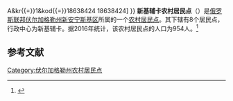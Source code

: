 {{Infobox Settlement
| official_name = 新基辅卡农村居民点
| native_name = Новокиевское сельское поселение
| settlement_type = [[农村居民点|农村居民点]]
| subdivision_type = [[国家|国家]]
| subdivision_type1 = [[州_(俄罗斯)|州]]
| subdivision_type2 = [[区_(苏联)|区]]
| subdivision_name = {{RUS}}
| subdivision_name1 = [[伏尔加格勒州|伏尔加格勒州]]
| subdivision_name2 = [[新安宁斯基区|新安宁斯基区]]
| seat_type = 行政中心
| seat = 新基辅卡
| population_as_of=2016
| population_footnotes = <ref name=stat />
| population_total = 954
| coordinates_display = inline,title
| latd = 50 | latm = 25 | lats = 23 | latNS = N
| longd = 43 | longm = 07 | longs = 58 | longEW = E
| timezone = [[莫斯科时间|MSK]]
| utc_offset = +3
| blank_name = [[俄罗斯市政土地区划代码|OKTMO编码]]
| blank_info = [http://classif.spb.ru/classificators/view/tma.php?st{{=}}A&kr{{=}}1&kod{{=}}18638424 18638424]
}}
'''新基辅卡农村居民点'''（{{lang-ru|Новокиевское сельское поселение}}）是[[俄罗斯联邦|俄罗斯联邦]][[伏尔加格勒州|伏尔加格勒州]][[新安宁斯基区|新安宁斯基区]]所属的一个[[农村居民点|农村居民点]]。其下辖有8个居民点，行政中心为新基辅卡。据2016年统计，该农村居民点的人口为954人。<ref name=stat>{{cite web | url = http://www.gks.ru/free_doc/doc_2016/bul_dr/mun_obr2016.rar | title = Численность населения Российской Федерации по муниципальным образованиям на 1 января 2016 года | language = ru | accessdate = 2016-12-20 | archive-date = 2019-05-13 | archive-url = https://web.archive.org/web/20190513150350/http://www.gks.ru/free_doc/doc_2016/bul_dr/mun_obr2016.rar | dead-url = no }}</ref>

== 参考文献 ==
{{reflist}}

{{Russia-stub}}

[[Category:伏尔加格勒州农村居民点|Category:伏尔加格勒州农村居民点]]